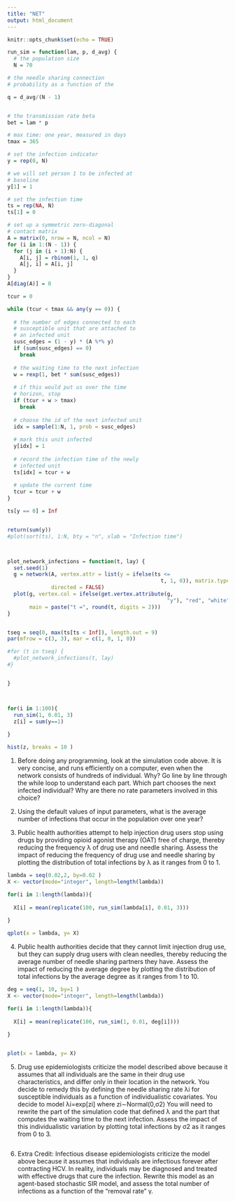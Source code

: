 ```yaml
---
title: "NET"
output: html_document
---
```


```r
knitr::opts_chunk$set(echo = TRUE)
```

```r


run_sim = function(lam, p, d_avg) {
  # the population size
  N = 70

# the needle sharing connection
# probability as a function of the

q = d_avg/(N - 1)


# the transmission rate beta
bet = lam * p

# max time: one year, measured in days
tmax = 365

# set the infection indicator
y = rep(0, N)

# we will set person 1 to be infected at
# baseline
y[1] = 1

# set the infection time
ts = rep(NA, N)
ts[1] = 0

# set up a symmetric zero-diagonal
# contact matrix
A = matrix(0, nrow = N, ncol = N)
for (i in 1:(N - 1)) {
  for (j in (i + 1):N) {
    A[i, j] = rbinom(1, 1, q)
    A[j, i] = A[i, j]
  }
}
A[diag(A)] = 0

tcur = 0

while (tcur < tmax && any(y == 0)) {
  
  # the number of edges connected to each
  # susceptible unit that are attached to
  # an infected unit
  susc_edges = (1 - y) * (A %*% y)
  if (sum(susc_edges) == 0) 
    break
  
  # the waiting time to the next infection
  w = rexp(1, bet * sum(susc_edges))
  
  # if this would put us over the time
  # horizon, stop
  if (tcur + w > tmax) 
    break
  
  # choose the id of the next infected unit
  idx = sample(1:N, 1, prob = susc_edges)
  
  # mark this unit infected
  y[idx] = 1
  
  # record the infection time of the newly
  # infected unit
  ts[idx] = tcur + w
  
  # update the current time
  tcur = tcur + w
}

ts[y == 0] = Inf


return(sum(y))
#plot(sort(ts), 1:N, bty = "n", xlab = "Infection time")



plot_network_infections = function(t, lay) {
  set.seed(1)
  g = network(A, vertex.attr = list(y = ifelse(ts <= 
                                                 t, 1, 0)), matrix.type = "adjacency", 
              directed = FALSE)
  plot(g, vertex.col = ifelse(get.vertex.attribute(g, 
                                                   "y"), "red", "white"), vertex.cex = 2, 
       main = paste("t =", round(t, digits = 2)))
}


tseq = seq(0, max(ts[ts < Inf]), length.out = 9)
par(mfrow = c(3, 3), mar = c(1, 0, 1, 0))

#for (t in tseq) {
  #plot_network_infections(t, lay)
#}


}




```

```r

for(i in 1:100){
  run_sim(1, 0.01, 3)
  z[i] = sum(y==1)
  
}

hist(z, breaks = 10 )
```


1. Before doing any programming, look at the simulation code above. It is very concise, and runs efficiently on a computer, even when the network consists of hundreds of individual. Why? Go line by line through the while loop to understand each part. Which part chooses the next infected individual? Why are there no rate parameters involved in this choice?

2. Using the default values of input parameters, what is the average number of infections that occur in the population over one year?


3. Public health authorities attempt to help injection drug users stop using drugs by providing opioid agonist therapy (OAT) free of charge, thereby reducing the frequency λ of drug use and needle sharing. Assess the impact of reducing the frequency of drug use and needle sharing by plotting the distribution of total infections by λ as it ranges from 0 to 1.

```r
lambda = seq(0.02,2, by=0.02 )
X <- vector(mode="integer", length=length(lambda))

for(i in 1:length(lambda)){
  
  X[i] = mean(replicate(100, run_sim(lambda[i], 0.01, 3)))
  
}

qplot(x = lambda, y= X)
```


4. Public health authorities decide that they cannot limit injection drug use, but they can supply drug users with clean needles, thereby reducing the average number of needle sharing partners they have. Assess the impact of reducing the average degree by plotting the distribution of total infections by the average degree as it ranges from 1 to 10.

```r
deg = seq(1, 10, by=1 )
X <- vector(mode="integer", length=length(lambda))

for(i in 1:length(lambda)){
  
  X[i] = mean(replicate(100, run_sim(1, 0.01, deg[i])))
  
}


plot(x = lambda, y= X)
```


5. Drug use epidemiologists criticize the model described above because it assumes that all individuals are the same in their drug use characteristics, and differ only in their location in the network. You decide to remedy this by defining the needle sharing rate λi for susceptible individuals as a function of individualistic covariates. You decide to model
λi=exp[zi]
where
zi∼Normal(0,σ2)
You will need to rewrite the part of the simulation code that defined λ and the part that computes the waiting time to the next infection. Assess the impact of this individualistic variation by plotting total infections by σ2 as it ranges from 0 to 3.


```r

```

6. Extra Credit: Infectious disease epidemiologists criticize the model above because it assumes that individuals are infectious forever after contracting HCV. In reality, individuals may be diagnosed and treated with effective drugs that cure the infection. Rewrite this model as an agent-based stochastic SIR model, and assess the total number of infections as a function of the “removal rate” γ.

```r

```

